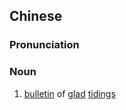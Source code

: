 ==Chinese==
{{zh-forms|s=喜报}}

===Pronunciation===
{{zh-pron
|m=xǐbào
|c=hei2 bou3
|mn=qz,xm,zz:hí-pò
|cat=n
}}

===Noun===
{{zh-noun}}

# [[bulletin]] of [[glad]] [[tiding]]s